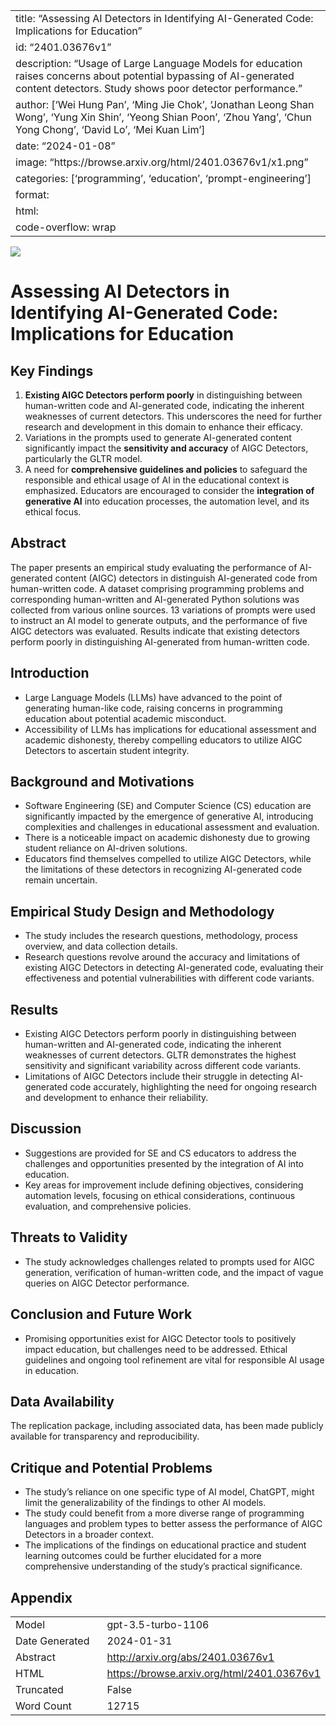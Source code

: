 
---
title: "Assessing AI Detectors in Identifying AI-Generated Code: Implications for Education"
id: "2401.03676v1"
description: "Usage of Large Language Models for education raises concerns about potential bypassing of AI-generated content detectors. Study shows poor detector performance."
author: ['Wei Hung Pan', 'Ming Jie Chok', 'Jonathan Leong Shan Wong', 'Yung Xin Shin', 'Yeong Shian Poon', 'Zhou Yang', 'Chun Yong Chong', 'David Lo', 'Mei Kuan Lim']
date: "2024-01-08"
image: "https://browse.arxiv.org/html/2401.03676v1/x1.png"
categories: ['programming', 'education', 'prompt-engineering']
format:
  html:
    code-overflow: wrap
---

![](https://browse.arxiv.org/html/2401.03676v1/x1.png)

# Assessing AI Detectors in Identifying AI-Generated Code: Implications for Education

## Key Findings
1. **Existing AIGC Detectors perform poorly** in distinguishing between human-written code and AI-generated code, indicating the inherent weaknesses of current detectors. This underscores the need for further research and development in this domain to enhance their efficacy.
2. Variations in the prompts used to generate AI-generated content significantly impact the **sensitivity and accuracy** of AIGC Detectors, particularly the GLTR model.
3. A need for **comprehensive guidelines and policies** to safeguard the responsible and ethical usage of AI in the educational context is emphasized. Educators are encouraged to consider the **integration of generative AI** into education processes, the automation level, and its ethical focus.

## Abstract
The paper presents an empirical study evaluating the performance of AI-generated content (AIGC) detectors in distinguish AI-generated code from human-written code. A dataset comprising programming problems and corresponding human-written and AI-generated Python solutions was collected from various online sources. 13 variations of prompts were used to instruct an AI model to generate outputs, and the performance of five AIGC detectors was evaluated. Results indicate that existing detectors perform poorly in distinguishing AI-generated from human-written code.

## Introduction
- Large Language Models (LLMs) have advanced to the point of generating human-like code, raising concerns in programming education about potential academic misconduct.
- Accessibility of LLMs has implications for educational assessment and academic dishonesty, thereby compelling educators to utilize AIGC Detectors to ascertain student integrity.

## Background and Motivations
- Software Engineering (SE) and Computer Science (CS) education are significantly impacted by the emergence of generative AI, introducing complexities and challenges in educational assessment and evaluation.
- There is a noticeable impact on academic dishonesty due to growing student reliance on AI-driven solutions.
- Educators find themselves compelled to utilize AIGC Detectors, while the limitations of these detectors in recognizing AI-generated code remain uncertain.

## Empirical Study Design and Methodology
- The study includes the research questions, methodology, process overview, and data collection details.
- Research questions revolve around the accuracy and limitations of existing AIGC Detectors in detecting AI-generated code, evaluating their effectiveness and potential vulnerabilities with different code variants.

## Results
- Existing AIGC Detectors perform poorly in distinguishing between human-written and AI-generated code, indicating the inherent weaknesses of current detectors. GLTR demonstrates the highest sensitivity and significant variability across different code variants.
- Limitations of AIGC Detectors include their struggle in detecting AI-generated code accurately, highlighting the need for ongoing research and development to enhance their reliability.

## Discussion
- Suggestions are provided for SE and CS educators to address the challenges and opportunities presented by the integration of AI into education.
- Key areas for improvement include defining objectives, considering automation levels, focusing on ethical considerations, continuous evaluation, and comprehensive policies.

## Threats to Validity
- The study acknowledges challenges related to prompts used for AIGC generation, verification of human-written code, and the impact of vague queries on AIGC Detector performance.

## Conclusion and Future Work
- Promising opportunities exist for AIGC Detector tools to positively impact education, but challenges need to be addressed. Ethical guidelines and ongoing tool refinement are vital for responsible AI usage in education.

## Data Availability
The replication package, including associated data, has been made publicly available for transparency and reproducibility.

## Critique and Potential Problems
- The study's reliance on one specific type of AI model, ChatGPT, might limit the generalizability of the findings to other AI models.
- The study could benefit from a more diverse range of programming languages and problem types to better assess the performance of AIGC Detectors in a broader context.
- The implications of the findings on educational practice and student learning outcomes could be further elucidated for a more comprehensive understanding of the study's practical significance.

## Appendix

|          |          |
|----------|----------|
| Model     | gpt-3.5-turbo-1106       |
| Date Generated     | 2024-01-31       |
| Abstract | [http://arxiv.org/abs/2401.03676v1](http://arxiv.org/abs/2401.03676v1)        |
| HTML     | [https://browse.arxiv.org/html/2401.03676v1](https://browse.arxiv.org/html/2401.03676v1)       |
| Truncated       | False       |
| Word Count       | 12715       |